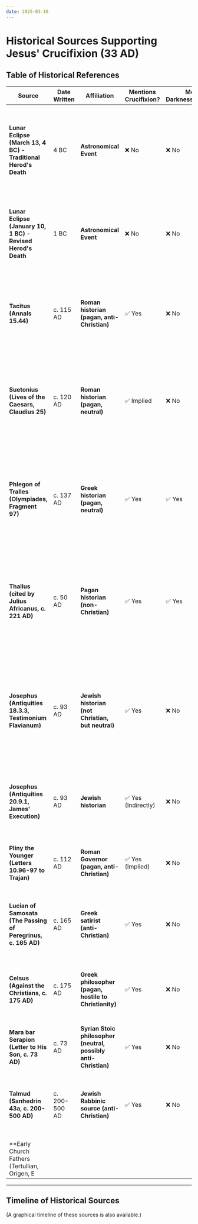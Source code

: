 ```yaml
---
date: 2025-03-10
---
```



# Historical Sources Supporting Jesus' Crucifixion (33 AD)

<CustomImage
  src="/img/jericho-trumpets.png"
  alt="Jericho"
  width="700px"
/>
<DateDisplay date="2025-02-25" />

## Table of Historical References

| **Source** | **Date Written** | **Affiliation** | **Mentions Crucifixion?** | **Mentions Darkness/Earthquake?** | **Key Details** |
|------------|--------------|----------------|-----------------|----------------|------------|
| **Lunar Eclipse (March 13, 4 BC) - Traditional Herod's Death** | 4 BC | **Astronomical Event** | ❌ No | ❌ No | Partial lunar eclipse traditionally linked to **Herod the Great's death**. Some scholars question whether this is the correct eclipse. |
| **Lunar Eclipse (January 10, 1 BC) - Revised Herod's Death** | 1 BC | **Astronomical Event** | ❌ No | ❌ No | Total lunar eclipse suggested as the correct one before **Herod the Great's death**, allowing for a **3-2 BC birth of Jesus**. |
| **Tacitus (Annals 15.44)** | c. 115 AD | **Roman historian (pagan, anti-Christian)** | ✅ Yes | ❌ No | Confirms **Jesus was executed under Pilate** during **Tiberius' reign** (14-37 AD). Calls Christianity a "mischievous superstition." |
| **Suetonius (Lives of the Caesars, Claudius 25)** | c. 120 AD | **Roman historian (pagan, neutral)** | ✅ Implied | ❌ No | Writes that **"Chrestus" (Christ) caused disturbances in Rome**, leading to **Claudius' expulsion of Jews (49 AD)** (Matches **Acts 18:2**). |
| **Phlegon of Tralles (Olympiades, Fragment 97)** | c. 137 AD | **Greek historian (pagan, neutral)** | ✅ Yes | ✅ Yes | Records **darkness at noon** and **earthquake** in 33 AD: "The greatest eclipse of the sun... it became night at the sixth hour [noon]... great earthquake in Bithynia." |
| **Thallus (cited by Julius Africanus, c. 221 AD)** | c. 50 AD | **Pagan historian (non-Christian)** | ✅ Yes | ✅ Yes | One of the earliest non-Christian sources. Mentions **darkness at crucifixion**, tries to explain it as a solar eclipse (which is impossible during Passover). |
| **Josephus (Antiquities 18.3.3, Testimonium Flavianum)** | c. 93 AD | **Jewish historian (not Christian, but neutral)** | ✅ Yes | ❌ No | Confirms Jesus **was crucified under Pilate**. Mentions His **resurrection and followers' persistence.** Some Christian interpolations exist, but scholars agree on its core authenticity. |
| **Josephus (Antiquities 20.9.1, James' Execution)** | c. 93 AD | **Jewish historian** | ✅ Yes (Indirectly) | ❌ No | Refers to **Jesus as "the Christ"** while discussing the execution of His brother, **James (62 AD)**. |
| **Pliny the Younger (Letters 10.96-97 to Trajan)** | c. 112 AD | **Roman Governor (pagan, anti-Christian)** | ✅ Yes (Implied) | ❌ No | Writes about Christians **worshiping Jesus as God** and refusing to deny Him, despite persecution. |
| **Lucian of Samosata (The Passing of Peregrinus, c. 165 AD)** | c. 165 AD | **Greek satirist (anti-Christian)** | ✅ Yes | ❌ No | Mocks Christians for worshiping **"the crucified sage"**, confirming Jesus' crucifixion. |
| **Celsus (Against the Christians, c. 175 AD)** | c. 175 AD | **Greek philosopher (pagan, hostile to Christianity)** | ✅ Yes | ❌ No | Acknowledges **Jesus' miracles**, but claims He learned "magic" in Egypt. Confirms His crucifixion. |
| **Mara bar Serapion (Letter to His Son, c. 73 AD)** | c. 73 AD | **Syrian Stoic philosopher (neutral, possibly anti-Christian)** | ✅ Yes | ❌ No | Calls Jesus **"the wise king"** whom the **Jews unjustly executed**. |
| **Talmud (Sanhedrin 43a, c. 200-500 AD)** | c. 200-500 AD | **Jewish Rabbinic source (anti-Christian)** | ✅ Yes | ❌ No | Confirms **Jesus was executed ("hanged") on the eve of Passover** for **sorcery and leading Israel astray.** |
| **Early Church Fathers (Tertullian, Origen, E
---

## Timeline of Historical Sources
(A graphical timeline of these sources is also available.)

